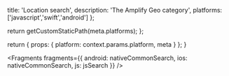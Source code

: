                   
  title: 'Location search',
  description: 'The Amplify Geo category',
  platforms: ['javascript','swift','android']
};

  return getCustomStaticPath(meta.platforms);
};

  return {
    props: {
      platform: context.params.platform,
      meta
    }
  };
}
          



<Fragments
  fragments={{
    android: nativeCommonSearch,
    ios: nativeCommonSearch,
    js: jsSearch
  }}
/>
